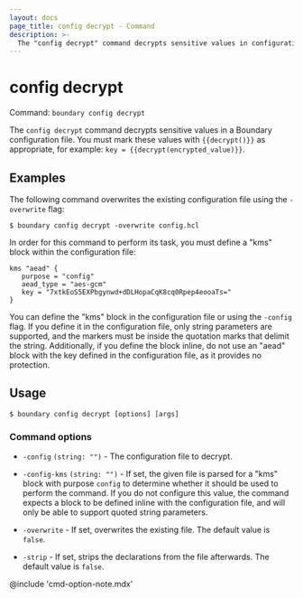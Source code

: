 ```yaml
---
layout: docs
page_title: config decrypt - Command
description: >-
  The "config decrypt" command decrypts sensitive values in configuration files. You must mark sensitive values with {{decrypt()}} as appropriate.
---
```


# config decrypt

Command: `boundary config decrypt`

The `config decrypt` command decrypts sensitive values in a Boundary
configuration file. You must mark these values with `{{decrypt()}}` as
appropriate, for example: `key = {{decrypt(encrypted_value)}}`.

## Examples

The following command overwrites the existing configuration file using the `-overwrite` flag:

```shell-session
$ boundary config decrypt -overwrite config.hcl
```

In order for this command to perform its task, you must define a "kms" block within the configuration file:

```hcl
kms "aead" {
   purpose = "config"
   aead_type = "aes-gcm"
   key = "7xtkEoS5EXPbgynwd+dDLHopaCqK8cq0Rpep4eooaTs="
}
```

You can define the "kms" block in the configuration file or using the `-config`
flag. If you define it in the configuration file, only string parameters are
supported, and the markers must be inside the quotation marks that delimit the string.
Additionally, if you define the block inline, do not use an "aead" block with
the key defined in the configuration file, as it provides no protection.

## Usage

<CodeBlockConfig hideClipboard>

```shell-session
$ boundary config decrypt [options] [args]
```

</CodeBlockConfig>


### Command options

- `-config` `(string: "")` - The configuration file to decrypt.

- `-config-kms` `(string: "")` - If set, the given file is parsed for
   a "kms" block with purpose `config` to determine whether it should be used to perform the command.
   If you do not configure this value, the command expects a block to be defined inline with the configuration file, and will only be able to support quoted string parameters.

- `-overwrite`  - If set, overwrites the existing file. The default value is
  `false`.

- `-strip`  - If set, strips the declarations from the file afterwards.
  The default value is `false`.

@include 'cmd-option-note.mdx'
